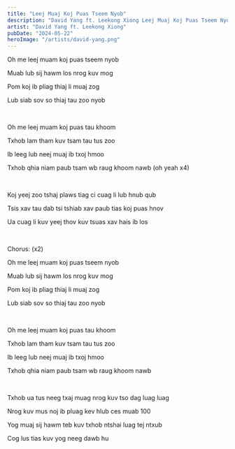 ```yaml
---
title: "Leej Muaj Koj Puas Tseem Nyob"
description: "David Yang ft. Leekong Xiong Leej Muaj Koj Puas Tseem Nyob Lyrics"
artist: "David Yang ft. Leekong Xiong"
pubDate: "2024-05-22"
heroImage: "/artists/david-yang.png"
---
```


Oh me leej muam koj puas tseem nyob 

Muab lub sij hawm los nrog kuv mog 

Pom koj ib pliag thiaj li muaj zog 

Lub siab sov so thiaj tau zoo nyob 

<br />

Oh me leej muam koj puas tau khoom 

Txhob lam tham kuv tsam tau tus zoo

Ib leeg lub neej muaj ib txoj hmoo

Txhob qhia niam paub tsam wb raug khoom nawb (oh yeah x4)

<br />

Koj yeej zoo tshaj plaws tiag ci cuag li lub hnub qub

Tsis xav tau dab tsi tshiab xav paub tias koj puas hnov 

Ua cuag li kuv yeej thov kuv tsuas xav hais ib los 

<br />

Chorus: (x2)

Oh me leej muam koj puas tseem nyob 

Muab lub sij hawm los nrog kuv mog 

Pom koj ib pliag thiaj li muaj zog 

Lub siab sov so thiaj tau zoo nyob 

<br />

Oh me leej muam koj puas tau khoom 

Txhob lam tham kuv tsam tau tus zoo

Ib leeg lub neej muaj ib txoj hmoo

Txhob qhia niam paub tsam wb raug khoom nawb

<br />

Txhob ua tus neeg txaj muag nrog kuv tso dag luag luag 

Nrog kuv mus noj ib pluag kev hlub ces muab 100

Yog muaj sij hawm teb kuv txhob ntshai luag tej ntxub

Cog lus tias kuv yog neeg dawb hu




